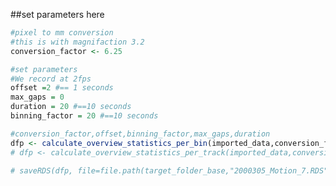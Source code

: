 ##set parameters here
```r


#pixel to mm conversion
#this is with magnifaction 3.2
conversion_factor <- 6.25

#set parameters
#We record at 2fps
offset =2 #== 1 seconds
max_gaps = 0 
duration = 20 #==10 seconds
binning_factor = 20 #==10 seconds

#conversion_factor,offset,binning_factor,max_gaps,duration
dfp <- calculate_overview_statistics_per_bin(imported_data,conversion_factor,offset,binning_factor,max_gaps,duration)
# dfp <- calculate_overview_statistics_per_track(imported_data,conversion_factor,offset,binning_factor,max_gaps,duration)

# saveRDS(dfp, file=file.path(target_folder_base,"2000305_Motion_7.RDS"))
```

